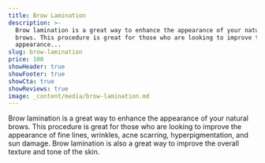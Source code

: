 ```yaml
---
title: Brow Lamination
description: >-
  Brow lamination is a great way to enhance the appearance of your natural
  brows. This procedure is great for those who are looking to improve the
  appearance...
slug: brow-lamination
price: 100
showHeader: true
showFooter: true
showCta: true
showReviews: true
image: _content/media/brow-lamination.md
---
```


Brow lamination is a great way to enhance the appearance of your natural brows. This procedure is great for those who are looking to improve the appearance of fine lines, wrinkles, acne scarring, hyperpigmentation, and sun damage. Brow lamination is also a great way to improve the overall texture and tone of the skin.
